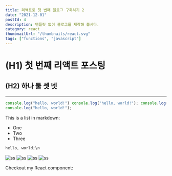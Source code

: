 ```yaml
---
title: 리액트로 첫 번째 블로그 구축하기 2
date: "2021-12-01"
postId: 4
description: 템플릿 없이 블로그를 제작해 봅시다.
category: react
thumbnailUrl: "/thumbnails/react.svg"
tags: ["functions", "javascript"]
---
```


# (H1) 첫 번째 리액트 포스팅

## (H2) 하나 둘 셋 넷

---

```javascript
console.log("hello, world!") console.log("hello, world!"); console.log("hello, world!");
console.log("hello, world!");
```

This is a list in markdown:

- One
- Two
- Three

```jsx
hello, world;\n
```

![ss](/cat.png "귀여운 고양이 모습")
![ss](/2.png)
![ss](/3.png)
![ss](/4.png)

Checkout my React component:
